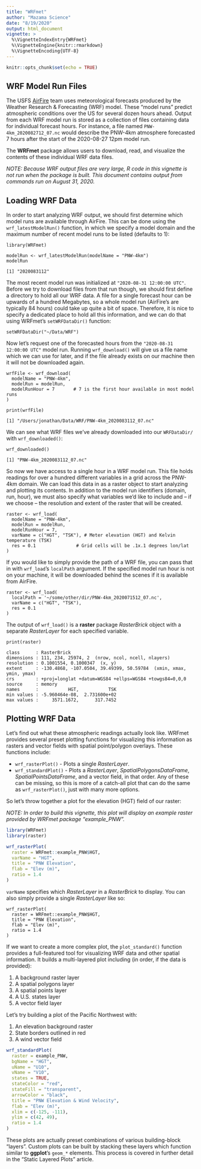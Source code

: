 ```yaml
---
title: "WRFmet"
author: "Mazama Science"
date: "8/19/2020"
output: html_document
vignette: >
  %\VignetteIndexEntry{WRFmet}
  %\VignetteEngine{knitr::rmarkdown}
  %\VignetteEncoding{UTF-8}
---
```


```r
knitr::opts_chunk$set(echo = TRUE)
```

## WRF Model Run Files

The USFS [AirFire](https://www.airfire.org) team uses meteorological forecasts 
produced by the Weather Research & Forecasting (WRF) model. These "model runs" 
predict atmospheric conditions over the US for several dozen hours ahead. Output
from each WRF model run is stored as a collection of files containing data for 
individual forecast hours. For instance, a file named `PNW-4km_2020082712_07.nc` 
would describe the PNW-4km atmosphere forecasted 7 hours after the start of the 
2020-08-27 12pm model run. 

The **WRFmet** package allows users to download, read, and visualize the 
contents of these individual WRF data files.

_NOTE:  Because WRF output files are very large, R code in this vignette is not 
run when the package is built. This document contains output from commands run 
on August 31, 2020._

## Loading WRF Data

In order to start analyzing WRF output, we should first determine which model 
runs are available through AirFire. This can be done using the 
`wrf_latestModelRun()` function, in which we specify a model domain and the 
maximum number of recent model runs to be listed (defaults to 1):

```
library(WRFmet)

modelRun <- wrf_latestModelRun(modelName = "PNW-4km")
modelRun
```

```
[1] "2020083112"
```

The most recent model run was initialized at 
`"2020-08-31 12:00:00 UTC"`. Before we try to download files from that run 
though, we should first define a directory to hold all our WRF data. A file for 
a single forecast hour can be upwards of a hundred Megabytes, so a whole model 
run (AirFire's are typically 84 hours) could take up quite a bit of space. 
Therefore, it is nice to specify a dedicated place to hold all this information, 
and we can do that using WRFmet's `setWRFDataDir()` function:

```
setWRFDataDir("~/Data/WRF")
```

Now let's request one of the forecasted hours from the 
`"2020-08-31 12:00:00 UTC"` model run. Running `wrf_download()` will give us 
a file name which we can use for later, and if the file already exists on our 
machine then it will not be downloaded again.

```
wrfFile <- wrf_download(
  modelName = "PNW-4km",
  modelRun = modelRun,
  modelRunHour = 7       # 7 is the first hour available in most model runs
)

print(wrfFile)
```

```
[1] "/Users/jonathan/Data/WRF/PNW-4km_2020083112_07.nc"
```

We can see what WRF files we've already downloaded into our `WRFDataDir/` with
`wrf_downloaded()`:

```
wrf_downloaded()
```

```
[1] "PNW-4km_2020083112_07.nc"
```

So now we have access to a single hour in a WRF model run. This file holds 
readings for over a hundred different variables in a grid across the PNW-4km 
domain. We can load this data in as a raster object to start analyzing and 
plotting its contents. In addition to the model run identifiers (domain, run, 
hour), we must also specify what variables we'd like to include and -- if we 
choose  --  the resolution and extent of the raster that will be created.

```
raster <- wrf_load(
  modelName = "PNW-4km",
  modelRun = modelRun,
  modelRunHour = 7,
  varName = c("HGT", "TSK"), # Meter elevation (HGT) and Kelvin temperature (TSK)
  res = 0.1               # Grid cells will be .1x.1 degrees lon/lat
)
```

If you would like to simply provide the path of a WRF file, you can pass that 
in with `wrf_load`'s `localPath` argument. If the specified model run hour is 
not on your machine, it will be downloaded behind the scenes if it is available
from AirFire.

```
raster <- wrf_load(
  localPath = '~/some/other/dir/PNW-4km_2020071512_07.nc',
  varName = c("HGT", "TSK"),
  res = 0.1
)
```

The output of `wrf_load()` is a **raster** package _RasterBrick_ object with 
a separate _RasterLayer_ for each specified variable.

```
print(raster)
```

```
class      : RasterBrick 
dimensions : 111, 234, 25974, 2  (nrow, ncol, ncell, nlayers)
resolution : 0.1001554, 0.1000347  (x, y)
extent     : -130.4868, -107.0504, 39.49399, 50.59784  (xmin, xmax, ymin, ymax)
crs        : +proj=longlat +datum=WGS84 +ellps=WGS84 +towgs84=0,0,0 
source     : memory
names      :           HGT,           TSK 
min values : -5.960464e-08,  2.731600e+02 
max values :     3571.1672,      317.7452 
```

## Plotting WRF Data

Let's find out what these atmospheric readings actually look like. WRFmet 
provides several preset plotting functions for visualizing this information as 
rasters and vector fields with spatial point/polygon overlays. These functions
include:

* `wrf_rasterPlot()` - Plots a single _RasterLayer_.
* `wrf_standardPlot()` - Plots a _RasterLayer_, _SpatialPolygonsDataFrame_, 
_SpatialPointsDataFrame_, and a vector field, in that order. Any of these can be 
missing, so this is more of a catch-all plot that can do the same as 
`wrf_rasterPlot()`, just with many more options.

So let's throw together a plot for the elevation (HGT) field of our raster:

_NOTE: In order to build this vignette, this plot will display an example raster
provided by WRFmet package "example_PNW"._

```r
library(WRFmet)
library(raster)

wrf_rasterPlot(
  raster = WRFmet::example_PNW$HGT,
  varName = "HGT",
  title = "PNW Elevation",
  flab = "Elev (m)",
  ratio = 1.4
)
```

`varName` specifies which *RasterLayer* in a *RasterBrick* to display. You can 
also simply provide a single *RasterLayer* like so:

```
wrf_rasterPlot(
  raster = WRFmet::example_PNW$HGT,
  title = "PNW Elevation",
  flab = "Elev (m)",
  ratio = 1.4
)
```

If we want to create a more complex plot, the `plot_standard()` function
provides a full-featured tool for visualizing WRF data and other spatial 
information. It builds a multi-layered plot including (in order, if the data is 
provided):

1. A background raster layer
2. A spatial polygons layer
3. A spatial points layer
4. A U.S. states layer
5. A vector field layer

Let's try building a plot of the Pacific Northwest with:

1. An elevation background raster
2. State borders outlined in red
3. A wind vector field

```r
wrf_standardPlot(
  raster = example_PNW,
  bgName = "HGT",
  uName = "U10",
  vName = "V10",
  states = TRUE,
  stateColor = "red",
  stateFill = "transparent",
  arrowColor = "black",
  title = "PNW Elevation & Wind Velocity",
  flab = "Elev (m)",
  xlim = c(-125, -111),
  ylim = c(42, 49),
  ratio = 1.4
)
```

These plots are actually preset combinations of various building-block "layers". 
Custom plots can be built by stacking these layers which function similar to 
**ggplot**'s `geom_*` elements. This process is covered in further detail in the 
"Static Layered Plots" article.
